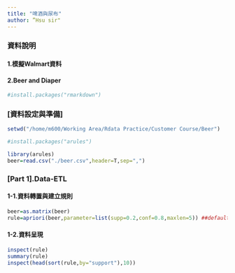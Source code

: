```yaml
---
title: "啤酒與尿布"
author: ”Hsu sir"
---
```


### **資料說明**
#### 1.模擬Walmart資料
#### 2.Beer and Diaper

```r
#install.packages("rmarkdown")
```

### **[資料設定與準備]**
```r
setwd("/home/m600/Working Area/Rdata Practice/Customer Course/Beer")

#install.packages("arules")

library(arules)
beer=read.csv("./beer.csv",header=T,sep=",")
```

### **[Part 1].Data-ETL**

#### **1-1.資料轉置與建立規則**
```r

beer=as.matrix(beer)
rule=apriori(beer,parameter=list(supp=0.2,conf=0.8,maxlen=5)) ##default＝0.1, 0.8, 10

```

#### **1-2.資料呈現**
```r
inspect(rule) 
summary(rule)
inspect(head(sort(rule,by="support"),10)) 
```

